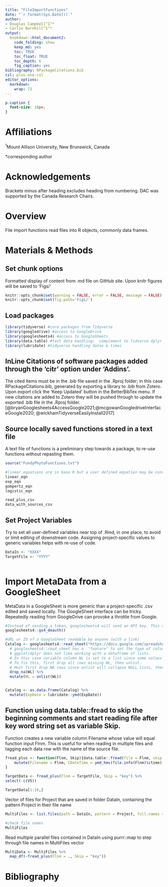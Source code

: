 ```yaml
---
title: "FileImportFunctions"
date: "`r format(Sys.Date())`"
author:
- Douglas Campbell^1^*
- Carlie Barnhill^1^*
output:
  bookdown::html_document2:
    code_folding: show
    keep_md: yes
    toc: TRUE
    toc_float: TRUE
    toc_depth: 6
    fig_caption: yes
bibliography: RPackageCitations.bib
csl: plos-one.csl
editor_options: 
  markdown: 
    wrap: 72
---
```

```css
p.caption {
  font-size: 18px;
}
```


# Affiliations {-}
^1^Mount Allison University, New Brunswick, Canada  

*corresponding author  

# Acknowledgements {-}
Brackets minus after heading excludes heading from numbering.
DAC was supported by the Canada Research Chairs.

# Overview
File import functions read files into R objects, commonly data frames. 

# Materials & Methods  
## Set chunk options
Formatted display of content from .md file on GitHub site.
Upon knitr figures will be saved to 'Figs/'
```r
knitr::opts_chunk$set(warning = FALSE, error = FALSE, message = FALSE)
knitr::opts_chunk$set(fig.path='Figs/')
```

## Load packages
```r
library(tidyverse) #core packages from Tidyverse
library(googledrive) #access to GoogleDrive
library(googlesheets4) #access to GoogleSheets
library(data.table) #fast data handling;  complement to tidverse dplyr
library(lubridate) #tidyverse handling dates & times
```

## InLine Citations of software packages added through the 'citr' option under 'Addins'.  
The cited items must be in the .bib file saved in the .Rproj folder; in this case RPackageCitations.bib, generated by exporting a library to .bib from Zotero.  Upon export click the 'Keep Updated' button in the BetterBibTex menu.  If new citations are added to Zotero they will be pushed through to update the exported .bib file in the .Rproj folder.
[@bryanGooglesheets4AccessGoogle2021;@mcgowanGoogledriveInterfaceGoogle2020; @wickhamTidyverseEasilyInstall2017]

## Source locally saved functions stored in a text file
A text file of functions is a preliminary step towards a package, to re-use functions without repasting them.

```r
source("FundyPhytoFunctions.txt")
```
```r
#linear equations are in base R but a user defined equation may be convenient for use in parallel with other user defined equations
linear_eqn
exp_eqn
gompertz_eqn
logistic_eqn

read_plus_csv
data_with_sources_csv

```


## Set Project Variables  
Try to set all user-defined variables near top of .Rmd, in one place, to avoid or limit editing of downstream code.
Assigning project-specific values to generic variables helps with re-use of code.
```r
DataIn <- "XXXX"
TargetFile <- "YYYY"
  
```


# Import MetaData from a GoogleSheet
MetaData in a GoogleSheet is more generic than a project-specific .csv edited and saved locally.
The GoogleSheet interface can be tricky.
Repeatedly reading from GoogleDrive can provoke a throttle from Google.
```r

#Instead of sending a token, googlesheets4 will send an API key. This can be used to access public resources for which no Google sign-in is required. 
googlesheets4::gs4_deauth()

#URL or ID of a GoogleSheet readable by anyone (with a link)
Catalog <- googlesheets4::read_sheet("https://docs.google.com/spreadsheets/d/1ZXpwR7Gfto-uRzVdXzMpQF4frbrvMLH_IyLqonFZRSw/edit#gid=0") %>%
  # googlesheets4::read_sheet has a  "feature" to set the type of columns it can't parse to a list.
  # ggplot/dplyr does not like working with a dataframe of lists.
  # In this case variable column WL is set to a list since some values are numbers, some are strings, some are blank.
  # To fix this, first drop all rows missing WL, then unlist.
  # Must first drop NA rows since unlist will collapse NULL lists, then the unlisted WL is a shorter length than original WL column, which mutate does not like.
  drop_na(WL) %>%
  mutate(WL = unlist(WL))


Catalog <- as.data.frame(Catalog) %>%
  mutate(ExpDate = lubridate::ymd(ExpDate))
```

## Function using data.table::fread to skip the beginning comments and start reading file after key word string set as variable Skip.  
Function creates a new variable column Filename whose value will equal function input Flnm.
This is useful for when reading in multiple files and tagging each data row with the name of the source file.
```r
fread_plus <- function(Flnm, Skip){data.table::fread(file = Flnm, skip = Skip) %>%
    mutate(Filename = Flnm, CDateTime = ymd_hms(file.info(Flnm)$ctime))
}
```

```r
TargetData <- fread_plus(Flnm = TargetFile, Skip = "key") %>%
select(-c(V5))

TargetData[1:10,]
```

Vector of files for Project that are saved in folder DataIn, containing the pattern Project in their file name
```r
MultiFiles <- list.files(path = DataIn, pattern = Project, full.names = TRUE)

#check file names
MultiFiles

```

Read multiple parallel files contained in DataIn using purrr::map to step through file names in MultiFiles vector
```r
MultiData <- MultiFiles %>%
  map_df(~fread_plus(Flnm = ., Skip = "key"))
```


\newpage

# Bibliography